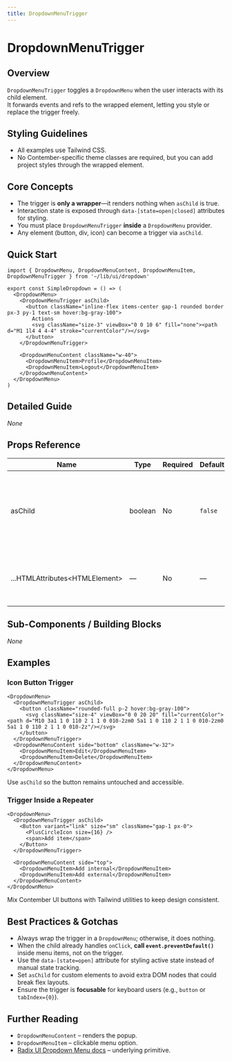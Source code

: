 ```yaml
---
title: DropdownMenuTrigger
---
```


<!-- Edited by human: false -->
<!-- Examples count: 12 -->
<!-- Source examples: 0 -->
<!-- Playground examples: 2 -->
<!-- External examples: 10 -->
<!-- Import examples: 7 -->

# DropdownMenuTrigger

## Overview
`DropdownMenuTrigger` toggles a `DropdownMenu` when the user interacts with its child element.  
It forwards events and refs to the wrapped element, letting you style or replace the trigger freely.

## Styling Guidelines
* All examples use Tailwind CSS.  
* No Contember-specific theme classes are required, but you can add project styles through the wrapped element.

## Core Concepts
* The trigger is **only a wrapper**—it renders nothing when `asChild` is true.  
* Interaction state is exposed through `data-[state=open|closed]` attributes for styling.  
* You must place `DropdownMenuTrigger` **inside** a `DropdownMenu` provider.  
* Any element (button, div, icon) can become a trigger via `asChild`.

## Quick Start
```tsx
import { DropdownMenu, DropdownMenuContent, DropdownMenuItem, DropdownMenuTrigger } from '~/lib/ui/dropdown'

export const SimpleDropdown = () => (
  <DropdownMenu>
    <DropdownMenuTrigger asChild>
      <button className="inline-flex items-center gap-1 rounded border px-3 py-1 text-sm hover:bg-gray-100">
        Actions
        <svg className="size-3" viewBox="0 0 10 6" fill="none"><path d="M1 1l4 4 4-4" stroke="currentColor"/></svg>
      </button>
    </DropdownMenuTrigger>

    <DropdownMenuContent className="w-40">
      <DropdownMenuItem>Profile</DropdownMenuItem>
      <DropdownMenuItem>Logout</DropdownMenuItem>
    </DropdownMenuContent>
  </DropdownMenu>
)
```

## Detailed Guide
_None_

## Props Reference
| Name | Type | Required | Default | Description |
|------|------|----------|---------|-------------|
| asChild | boolean | No | `false` | When true, renders only the child element and attaches menu logic to it. |
| ...HTMLAttributes\<HTMLElement\> | — | No | — | All standard props of the underlying element are forwarded. |

## Sub-Components / Building Blocks
_None_

## Examples

### Icon Button Trigger
```tsx
<DropdownMenu>
  <DropdownMenuTrigger asChild>
    <button className="rounded-full p-2 hover:bg-gray-100">
      <svg className="size-4" viewBox="0 0 20 20" fill="currentColor"><path d="M10 3a1 1 0 110 2 1 1 0 010-2zm0 5a1 1 0 110 2 1 1 0 010-2zm0 5a1 1 0 110 2 1 1 0 010-2z"/></svg>
    </button>
  </DropdownMenuTrigger>
  <DropdownMenuContent side="bottom" className="w-32">
    <DropdownMenuItem>Edit</DropdownMenuItem>
    <DropdownMenuItem>Delete</DropdownMenuItem>
  </DropdownMenuContent>
</DropdownMenu>
```
Use `asChild` so the button remains untouched and accessible.

### Trigger Inside a Repeater
```tsx
<DropdownMenu>
  <DropdownMenuTrigger asChild>
    <Button variant="link" size="sm" className="gap-1 px-0">
      <PlusCircleIcon size={16} />
      <span>Add item</span>
    </Button>
  </DropdownMenuTrigger>

  <DropdownMenuContent side="top">
    <DropdownMenuItem>Add internal</DropdownMenuItem>
    <DropdownMenuItem>Add external</DropdownMenuItem>
  </DropdownMenuContent>
</DropdownMenu>
```
Mix Contember UI buttons with Tailwind utilities to keep design consistent.

## Best Practices & Gotchas
* Always wrap the trigger in a `DropdownMenu`; otherwise, it does nothing.  
* When the child already handles `onClick`, **call `event.preventDefault()`** inside menu items, not on the trigger.  
* Use the `data-[state=open]` attribute for styling active state instead of manual state tracking.  
* Set `asChild` for custom elements to avoid extra DOM nodes that could break flex layouts.  
* Ensure the trigger is **focusable** for keyboard users (e.g., `button` or `tabIndex={0}`).

## Further Reading
* `DropdownMenuContent` – renders the popup.  
* `DropdownMenuItem` – clickable menu option.  
* [Radix UI Dropdown Menu docs](https://www.radix-ui.com/primitives/docs/components/dropdown-menu) – underlying primitive.

<!-- End of Generated Documentation -->
